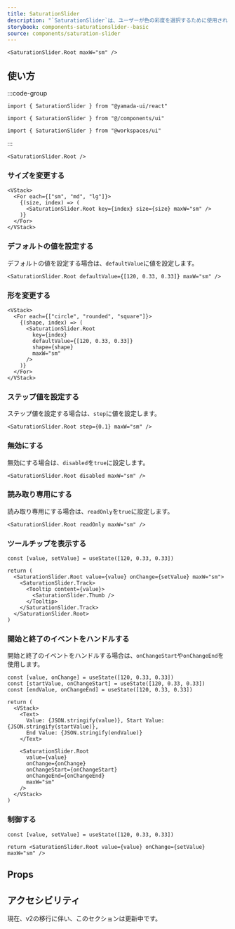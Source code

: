 ```yaml
---
title: SaturationSlider
description: "`SaturationSlider`は、ユーザーが色の彩度を選択するために使用されるコンポーネントです。"
storybook: components-saturationslider--basic
source: components/saturation-slider
---
```


```tsx preview
<SaturationSlider.Root maxW="sm" />
```

## 使い方

:::code-group

```tsx [package]
import { SaturationSlider } from "@yamada-ui/react"
```

```tsx [alias]
import { SaturationSlider } from "@/components/ui"
```

```tsx [monorepo]
import { SaturationSlider } from "@workspaces/ui"
```

:::

```tsx
<SaturationSlider.Root />
```

### サイズを変更する

```tsx preview
<VStack>
  <For each={["sm", "md", "lg"]}>
    {(size, index) => (
      <SaturationSlider.Root key={index} size={size} maxW="sm" />
    )}
  </For>
</VStack>
```

### デフォルトの値を設定する

デフォルトの値を設定する場合は、`defaultValue`に値を設定します。

```tsx preview
<SaturationSlider.Root defaultValue={[120, 0.33, 0.33]} maxW="sm" />
```

### 形を変更する

```tsx preview
<VStack>
  <For each={["circle", "rounded", "square"]}>
    {(shape, index) => (
      <SaturationSlider.Root
        key={index}
        defaultValue={[120, 0.33, 0.33]}
        shape={shape}
        maxW="sm"
      />
    )}
  </For>
</VStack>
```

### ステップ値を設定する

ステップ値を設定する場合は、`step`に値を設定します。

```tsx preview
<SaturationSlider.Root step={0.1} maxW="sm" />
```

### 無効にする

無効にする場合は、`disabled`を`true`に設定します。

```tsx preview
<SaturationSlider.Root disabled maxW="sm" />
```

### 読み取り専用にする

読み取り専用にする場合は、`readOnly`を`true`に設定します。

```tsx preview
<SaturationSlider.Root readOnly maxW="sm" />
```

### ツールチップを表示する

```tsx preview functional client
const [value, setValue] = useState([120, 0.33, 0.33])

return (
  <SaturationSlider.Root value={value} onChange={setValue} maxW="sm">
    <SaturationSlider.Track>
      <Tooltip content={value}>
        <SaturationSlider.Thumb />
      </Tooltip>
    </SaturationSlider.Track>
  </SaturationSlider.Root>
)
```

### 開始と終了のイベントをハンドルする

開始と終了のイベントをハンドルする場合は、`onChangeStart`や`onChangeEnd`を使用します。

```tsx preview functional client
const [value, onChange] = useState([120, 0.33, 0.33])
const [startValue, onChangeStart] = useState([120, 0.33, 0.33])
const [endValue, onChangeEnd] = useState([120, 0.33, 0.33])

return (
  <VStack>
    <Text>
      Value: {JSON.stringify(value)}, Start Value: {JSON.stringify(startValue)},
      End Value: {JSON.stringify(endValue)}
    </Text>

    <SaturationSlider.Root
      value={value}
      onChange={onChange}
      onChangeStart={onChangeStart}
      onChangeEnd={onChangeEnd}
      maxW="sm"
    />
  </VStack>
)
```

### 制御する

```tsx preview functional client
const [value, setValue] = useState([120, 0.33, 0.33])

return <SaturationSlider.Root value={value} onChange={setValue} maxW="sm" />
```

## Props

<PropsTable name="saturation-slider" />

## アクセシビリティ

現在、v2の移行に伴い、このセクションは更新中です。
